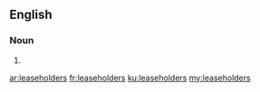 ==English==

===Noun===
{{head|en|plural}}

# {{plural of|leaseholder|lang=en}}

[[ar:leaseholders]]
[[fr:leaseholders]]
[[ku:leaseholders]]
[[my:leaseholders]]